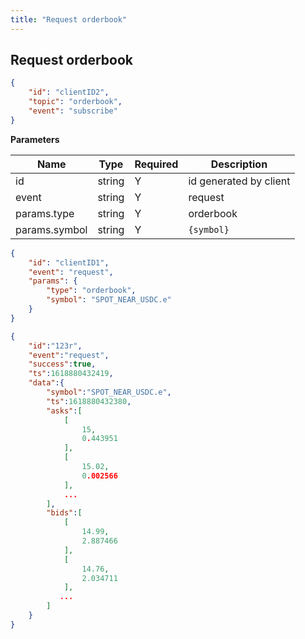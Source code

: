 ```yaml
---
title: "Request orderbook"
---
```


## Request orderbook

```json
{
    "id": "clientID2",
    "topic": "orderbook",
    "event": "subscribe"
}
```

**Parameters**

| Name          | Type   | Required | Description            |
|---------------|--------|----------|------------------------|
| id            | string | Y        | id generated by client |
| event         | string | Y        | request                |
| params.type   | string | Y        | orderbook              |
| params.symbol | string | Y        | `{symbol}`               |

<RequestExample>

```json Response
{
    "id": "clientID1",
    "event": "request",
    "params": {
        "type": "orderbook",
        "symbol": "SPOT_NEAR_USDC.e"
    }
}
```

</RequestExample>



<ResponseExample>

```json Subscribed Message
{
    "id":"123r",
    "event":"request",
    "success":true,
    "ts":1618880432419,
    "data":{
        "symbol":"SPOT_NEAR_USDC.e",
        "ts":1618880432380,
        "asks":[
            [
                15,
                0.443951
            ],
            [
                15.02,
                0.002566
            ],
            ...
        ],
        "bids":[
            [
                14.99,
                2.887466
            ],
            [
                14.76,
                2.034711
            ],
           ...
        ]
    }
}
```

</ResponseExample>